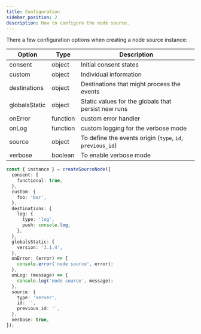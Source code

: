 ```yaml
---
title: Configuration
sidebar_position: 2
description: How to configure the node source.
---
```


There a few configuration options when creating a node source instance:

| Option        | Type     | Description                                               |
| ------------- | -------- | --------------------------------------------------------- |
| consent       | object   | Initial consent states                                    |
| custom        | object   | Individual information                                    |
| destinations  | object   | Destinations that might process the events                |
| globalsStatic | object   | Static values for the globals that persist new runs       |
| onError       | function | custom error handler                                      |
| onLog         | function | custom logging for the verbose mode                       |
| source        | object   | To define the events origin (`type`, `id`, `previous_id`) |
| verbose       | boolean  | To enable verbose mode                                    |

```ts
const { instance } = createSourceNode({
  consent: {
    functional: true,
  },
  custom: {
    foo: 'bar',
  },
  destinations: {
    log: {
      type: 'log',
      push: console.log,
    },
  },
  globalsStatic: {
    version: '3.1.4',
  },
  onError: (error) => {
    console.error('node source', error);
  },
  onLog: (message) => {
    console.log('node source', message);
  },
  source: {
    type: 'server',
    id: '',
    previous_id: '',
  },
  verbose: true,
});
```
